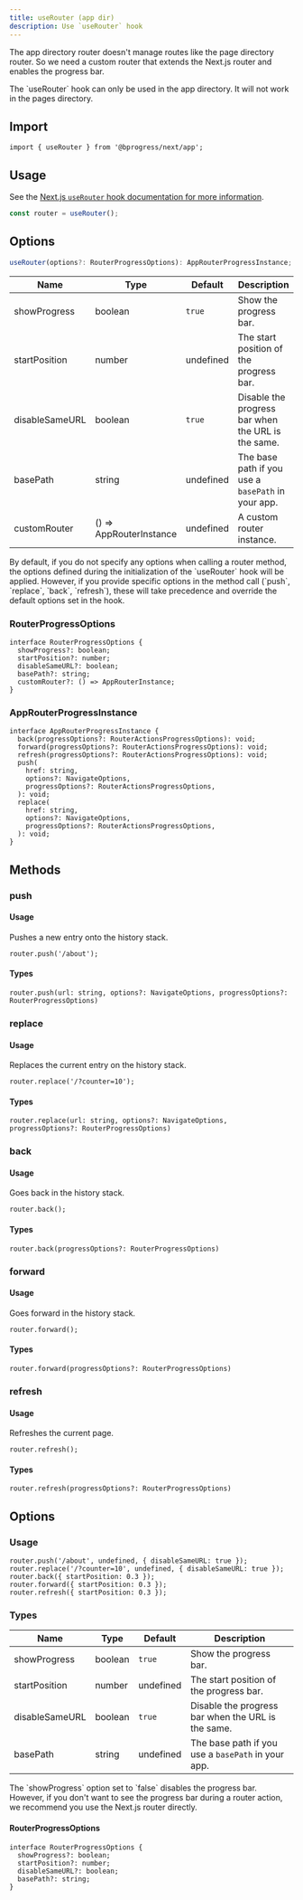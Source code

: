 ```yaml
---
title: useRouter (app dir)
description: Use `useRouter` hook
---
```



The app directory router doesn't manage routes like the page directory router. So we need a custom router that extends the Next.js router and enables the progress bar.

<Callout type="warn" title="Warning">
  The `useRouter` hook can only be used in the app directory. It will not work in the pages directory.
</Callout>

## Import

```tsx
import { useRouter } from '@bprogress/next/app';
```

## Usage

See the [Next.js `useRouter` hook documentation for more information](https://nextjs.org/docs/app/api-reference/functions/use-router).

```ts
const router = useRouter();
```

## Options

```ts
useRouter(options?: RouterProgressOptions): AppRouterProgressInstance;
```

| Name | Type | Default | Description |
| ---- | ---- | ------- | ----------- |
| showProgress | boolean | `true` | Show the progress bar. |
| startPosition | number | undefined | The start position of the progress bar. |
| disableSameURL | boolean | `true` | Disable the progress bar when the URL is the same. |
| basePath | string | undefined | The base path if you use a `basePath` in your app. |
| customRouter | () => AppRouterInstance | undefined | A custom router instance. |

<Callout title="Note">
  By default, if you do not specify any options when calling a router method, the options defined during the initialization of the `useRouter` hook will be applied. However, if you provide specific options in the method call (`push`, `replace`, `back`, `refresh`), these will take precedence and override the default options set in the hook.
</Callout>

### RouterProgressOptions

```tsx
interface RouterProgressOptions {
  showProgress?: boolean;
  startPosition?: number;
  disableSameURL?: boolean;
  basePath?: string;
  customRouter?: () => AppRouterInstance;
}
```

### AppRouterProgressInstance

```tsx
interface AppRouterProgressInstance {
  back(progressOptions?: RouterActionsProgressOptions): void;
  forward(progressOptions?: RouterActionsProgressOptions): void;
  refresh(progressOptions?: RouterActionsProgressOptions): void;
  push(
    href: string,
    options?: NavigateOptions,
    progressOptions?: RouterActionsProgressOptions,
  ): void;
  replace(
    href: string,
    options?: NavigateOptions,
    progressOptions?: RouterActionsProgressOptions,
  ): void;
}
```

## Methods

### push

#### Usage

Pushes a new entry onto the history stack.

```tsx
router.push('/about');
```

#### Types

```tsx
router.push(url: string, options?: NavigateOptions, progressOptions?: RouterProgressOptions)
```

### replace

#### Usage

Replaces the current entry on the history stack.

```tsx
router.replace('/?counter=10');
```

#### Types

```tsx
router.replace(url: string, options?: NavigateOptions, progressOptions?: RouterProgressOptions)
```

### back

#### Usage

Goes back in the history stack.

```tsx
router.back();
```

#### Types

```tsx
router.back(progressOptions?: RouterProgressOptions)
```

### forward

#### Usage

Goes forward in the history stack.

```tsx
router.forward();
```

#### Types

```tsx
router.forward(progressOptions?: RouterProgressOptions)
```

### refresh

#### Usage

Refreshes the current page.

```tsx
router.refresh();
```

#### Types

```tsx
router.refresh(progressOptions?: RouterProgressOptions)
```

## Options

### Usage

```tsx
router.push('/about', undefined, { disableSameURL: true });
router.replace('/?counter=10', undefined, { disableSameURL: true });
router.back({ startPosition: 0.3 });
router.forward({ startPosition: 0.3 });
router.refresh({ startPosition: 0.3 });
```


### Types

| Name | Type | Default | Description |
| ---- | ---- | ------- | ----------- |
| showProgress | boolean | `true` | Show the progress bar. |
| startPosition | number | undefined | The start position of the progress bar. |
| disableSameURL | boolean | `true` | Disable the progress bar when the URL is the same. |
| basePath | string | undefined | The base path if you use a `basePath` in your app. |

<Callout title="Note">
  The `showProgress` option set to `false` disables the progress bar. However, if you don't want to see the progress bar during a router action, we recommend you use the Next.js router directly.
</Callout>

#### RouterProgressOptions

```tsx
interface RouterProgressOptions {
  showProgress?: boolean;
  startPosition?: number;
  disableSameURL?: boolean;
  basePath?: string;
}
```

